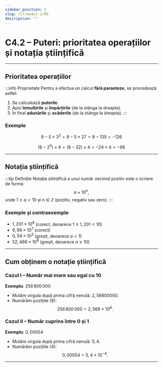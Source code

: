 ```yaml
---
sidebar_position: 5
slug: /c7/modul-1/05
description: ""
---
```


# C4.2 – Puteri: prioritatea operațiilor și notația științifică

---

## Prioritatea operațiilor

:::info Proprietate
Pentru a efectua un calcul **fără paranteze**, se procedează astfel:

1. Se calculează **puterile**.
2. Apoi **înmulțirile** și **împărțirile** (de la stânga la dreapta).
3. În final **adunările** și **scăderile** (de la stânga la dreapta).
:::

### Exemple


   $$
   9 - 5 \times 3^3
   = 9 - 5 \times 27
   = 9 - 135
   = -126
   $$


   $$
   (8 - 2^5) \times 4
   = (8 - 32) \times 4
   = -24 \times 4
   = -96
   $$

---

## Notația științifică

:::tip Definiție
Notația științifică a unui număr zecimal pozitiv este o scriere de forma:
$$
a \times 10^n,
$$
unde $1 \le a < 10$ și $n \in \mathbb{Z}$ (pozitiv, negativ sau zero).
:::

### Exemple și contraexemple

- $1{,}201 \times 10^8$ (corect, deoarece $1 \le 1{,}201 < 10$)
- $9{,}99 \times 10^7$ (corect)
- $0{,}54 \times 10^3$ (greșit, deoarece $a < 1$)
- $52{,}486 \times 10^8$ (greșit, deoarece $a \ge 10$)

---

## Cum obținem o notație științifică

### Cazul I – Număr mai mare sau egal cu 10

**Exemplu**: $256\,800\,000$  
- Mutăm virgula după prima cifră nenulă: $2{,}56800000$.  
- Numărăm pozițiile (8):  
  $$
  256\,800\,000 = 2{,}568 \times 10^8.
  $$

### Cazul II – Număr cuprins între 0 și 1

**Exemplu**: $0{,}00054$  
- Mutăm virgula după prima cifră nenulă: $5{,}4$.  
- Numărăm pozițiile (4):  
  $$
  0{,}00054 = 5{,}4 \times 10^{-4}.
  $$

---
